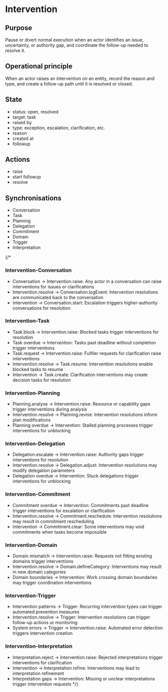 
<Meta title="Concepts/Intervention" />

# Intervention

## Purpose

Pause or divert normal execution when an actor identifies an issue, uncertainty, or authority gap, and coordinate the follow-up needed to resolve it.

## Operational principle

When an actor raises an intervention on an entity, record the reason and type, and create a follow-up path until it is resolved or closed.

## State

- status: open, resolved
- target: task
- raised by
- type: exception, escalation, clarification, etc.
- reason
- created at
- followup

## Actions

- raise
- start followup
- resolve

## Synchronisations

- Conversation
- Task
- Planning
- Delegation
- Commitment
- Domain
- Trigger
- Interpretation

{/*
### Intervention-Conversation
- Conversation → Intervention.raise: Any actor in a conversation can raise interventions for issues or clarifications
- Intervention.resolve → Conversation.logEvent: Intervention resolutions are communicated back to the conversation
- Intervention → Conversation.start: Escalation triggers higher-authority conversations for resolution

### Intervention-Task
- Task.block → Intervention.raise: Blocked tasks trigger interventions for resolution
- Task overdue → Intervention: Tasks past deadline without completion trigger interventions
- Task.request → Intervention.raise: Fulfiler requests for clarification raise interventions
- Intervention.resolve → Task.resume: Intervention resolutions enable blocked tasks to resume
- Intervention → Task.create: Clarification interventions may create decision tasks for resolution

### Intervention-Planning
- Planning.analyse → Intervention.raise: Resource or capability gaps trigger interventions during analysis
- Intervention.resolve → Planning.revise: Intervention resolutions inform plan modifications
- Planning overdue → Intervention: Stalled planning processes trigger interventions for unblocking

### Intervention-Delegation
- Delegation.escalate → Intervention.raise: Authority gaps trigger interventions for resolution
- Intervention.resolve → Delegation.adjust: Intervention resolutions may modify delegation parameters
- Delegation overdue → Intervention: Stuck delegations trigger interventions for unblocking

### Intervention-Commitment
- Commitment overdue → Intervention: Commitments past deadline trigger interventions for escalation or clarification
- Intervention.resolve → Commitment.reschedule: Intervention resolutions may result in commitment rescheduling
- Intervention → Commitment.clear: Some interventions may void commitments when tasks become impossible

### Intervention-Domain
- Domain mismatch → Intervention.raise: Requests not fitting existing domains trigger interventions
- Intervention.resolve → Domain.defineCategory: Interventions may result in new domain categories
- Domain boundaries → Intervention: Work crossing domain boundaries may trigger coordination interventions

### Intervention-Trigger
- Intervention patterns → Trigger: Recurring intervention types can trigger automated prevention measures
- Intervention.resolve → Trigger: Intervention resolutions can trigger follow-up actions or monitoring
- System errors → Trigger → Intervention.raise: Automated error detection triggers intervention creation

### Intervention-Interpretation
- Interpretation.reject → Intervention.raise: Rejected interpretations trigger interventions for clarification
- Intervention → Interpretation.refine: Interventions may lead to interpretation refinement
- Interpretation gaps → Intervention: Missing or unclear interpretations trigger intervention requests
*/}